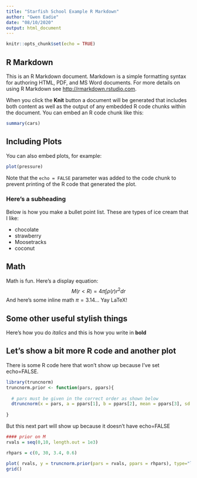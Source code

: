 ```yaml
---
title: "Starfish School Example R Markdown"
author: "Gwen Eadie"
date: "08/10/2020"
output: html_document
---
```


```r
knitr::opts_chunk$set(echo = TRUE)
```

## R Markdown

This is an R Markdown document. Markdown is a simple formatting syntax for authoring HTML, PDF, and MS Word documents. For more details on using R Markdown see <http://rmarkdown.rstudio.com>.

When you click the **Knit** button a document will be generated that includes both content as well as the output of any embedded R code chunks within the document. You can embed an R code chunk like this:

```r
summary(cars)
```

## Including Plots

You can also embed plots, for example:

```r
plot(pressure)
```

Note that the `echo = FALSE` parameter was added to the code chunk to prevent printing of the R code that generated the plot.

### Here's a subheading

Below is how you make a bullet point list. These are types of ice cream that I like:

* chocolate
* strawberry
* Moosetracks
* coconut

## Math

Math is fun. Here's a display equation: $$ M(r<R) = 4\pi\int \rho (r) r^2 dr $$ And here's some inline math $\pi=3.14...$ Yay LaTeX! 

## Some other useful stylish things

Here's how you do _italics_ and this is how you write in **bold** 


## Let's show a bit more R code and another plot

There is some R code here that won't show up because I've set echo=FALSE.
```r
library(truncnorm)
truncnorm.prior <- function(pars, ppars){
  
  # pars must be given in the correct order as shown below
  dtruncnorm(x = pars, a = ppars[1], b = ppars[2], mean = ppars[3], sd = ppars[4])
  
}


```

But this next part will show up because it doesn't have echo=FALSE
```r
#### prior on M
rvals = seq(0,10, length.out = 1e3)

rhpars = c(0, 30, 3.4, 0.6)

plot( rvals, y = truncnorm.prior(pars = rvals, ppars = rhpars), type="l", main=expression(Prior~on~r[h]), lwd=2,  xlab=expression(r[h]), ylab="density")
grid()


```